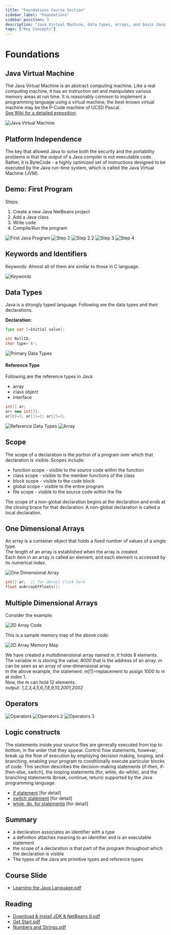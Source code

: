 ```yaml
---
title: "Foundations Course Section"
sidebar_label: "Foundations"
sidebar_position: 3
description: "Java Virtual Machine, data types, arrays, and basic Java concepts."
tags: ["Key Concepts"]
---
```


# Foundations

## Java Virtual Machine

The Java Virtual Machine is an abstract computing machine. Like a real computing machine, it has an instruction set and manipulates various memory areas at run time. It is reasonably common to implement a programming language using a virtual machine; the best-known virtual machine may be the P-Code machine of UCSD Pascal.  
[See Wiki for a detailed exposition](http://en.wikipedia.org/wiki/Java_virtual_machine).

![Java Virtual Machine](/media/JVM.webp)

## Platform Independence

The key that allowed Java to solve both the security and the portability problems is that the output of a Java compiler is not executable code. Rather, it is ByteCode - a highly optimized set of instructions designed to be executed by the Java run-time system, which is called the Java Virtual Machine (JVM).

## Demo: First Program

Steps:
1. Create a new Java NetBeans project
2. Add a Java class
3. Write code
4. Compile/Run the program

![First Java Program](/media/firstProgram.webp)
![Step 2](/media/step2.webp)
![Step 2.2](/media/step22.webp)
![Step 3](/media/step3.webp)
![Step 4](/media/step4.webp)

## Keywords and Identifiers

Keywords: Almost all of them are similar to those in C language.

![Keywords](/media/keyword.webp)

## Data Types

Java is a strongly typed language. Following are the data types and their declarations.

**Declaration:**

```java
Type var [=Initial value];
```

```java
int RollID;
char type='A';
```

![Primary Data Types](/media/PrimaryDataType.webp)

#### Reference Type

Following are the reference types in Java:
- array
- class object
- interface

```java
int[] ar;
ar= new int[3];
ar[0]=1; ar[1]=2; ar[2]=3;
```

![Reference Data Types](/media/referenceDataType.webp)
![Array](/media/array.webp)

## Scope

The scope of a declaration is the portion of a program over which that declaration is visible. Scopes include:
- function scope - visible to the source code within the function
- class scope - visible to the member functions of the class
- block scope - visible to the code block
- global scope - visible to the entire program
- file scope - visible to the source code within the file

The scope of a non-global declaration begins at the declaration and ends at the closing brace for that declaration. A non-global declaration is called a local declaration.

## One Dimensional Arrays

An array is a container object that holds a fixed number of values of a single type.  
The length of an array is established when the array is created.  
Each item in an array is called an element, and each element is accessed by its numerical index.

![One Dimensional Array](/media/array2.webp)

```java
int[] ar;  // for detail click here
float anArrayOfFloats[];
```

## Multiple Dimensional Arrays

Consider the example:

![2D Array Code](/media/2DarrayCode.webp)

This is a sample memory map of the above code:

![2D Array Memory Map](/media/2Darray.webp)

We have created a multidimensional array named *m*, it holds 8 elements. The variable m is storing the value: *8000* that is the address of an array. m can be seen as an array of one–dimensional array.  
In the above example, the statement: m[1]=replacement to assign 1000 to m at index 1.  
Now, the m can hold 12 elements.  
output: *1,2,3,4,5,6,7,8,9,10,2001,2002*

## Operators

![Operators](/media/operator.webp)
![Operators 2](/media/operator2.webp)
![Operators 3](/media/operator3.webp)

## Logic constructs

The statements inside your source files are generally executed from top to bottom, in the order that they appear. Control flow statements, however, break up the flow of execution by employing decision making, looping, and branching, enabling your program to conditionally execute particular blocks of code. This section describes the decision-making statements (if-then, if-then-else, switch), the looping statements (for, while, do-while), and the branching statements (break, continue, return) supported by the Java programming language.

- [if statement](https://docs.oracle.com/javase/tutorial/java/nutsandbolts/if.html) [for detail]
- [switch statement](https://docs.oracle.com/javase/tutorial/java/nutsandbolts/switch.html) [for detail]
- [while, do, for statements](https://docs.oracle.com/javase/tutorial/java/nutsandbolts/while.html) [for detail]

## Summary

- a declaration associates an identifier with a type
- a definition attaches meaning to an identifier and is an executable statement
- the scope of a declaration is that part of the program throughout which the declaration is visible
- The types of the Java are primitive types and reference types

## Course Slide

- [Learning the Java Language.pdf](/resource/Learning%20the%20Java%20Language.pdf)

## Reading

- [Download & Install JDK & NetBeans 8.pdf](/resource/Download%20&%20Install%20JDK%20&%20NetBeans%208.pdf)
- [Get Start.pdf](/resource/Get%20start.pdf)
- [Numbers and Strings.pdf](/resource/Numbers%20and%20Strings.pdf)
